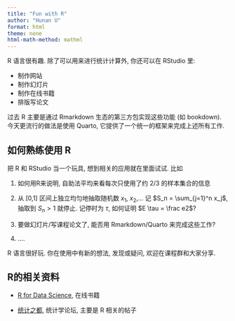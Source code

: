 ```yaml
---
title: "Fun with R"
author: "Hunan U"
format: html
theme: none
html-math-method: mathml
---
```


R 语言很有趣. 除了可以用来进行统计计算外, 你还可以在 RStudio 里:

- 制作网站
- 制作幻灯片
- 制作在线书籍
- 排版写论文

过去 R 主要是通过 Rmarkdown 生态的第三方包实现这些功能 (如 bookdown).
今天更流行的做法是使用 Quarto, 它提供了一个统一的框架来完成上述所有工作.

## 如何熟练使用 R

把 R 和 RStudio 当一个玩具, 想到相关的应用就在里面试试. 比如

1. 如何用R来说明, 自助法平均来看每次只使用了约 2/3 的样本集合的信息

1. 从 [0,1] 区间上独立均匀地抽取随机数 $x_1$, $x_2$,... 记 $S_n = \sum_{j=1}^n x_j$, 抽取到 $S_n > 1$ 就停止. 记停时为 $\tau$, 如何证明 $E \tau = \frac e2$?

1. 要做幻灯片/写课程论文了, 能否用 Rmarkdown/Quarto 来完成这些工作?

1. ....


R 语言很好玩. 你在使用中有新的想法, 发现或疑问, 欢迎在课程群和大家分享.

## R的相关资料

- [R for Data Science](https://r4ds.hadley.nz/), 在线书籍

- [统计之都](https://d.cosx.org/), 统计学论坛,  主要是 R 相关的帖子
